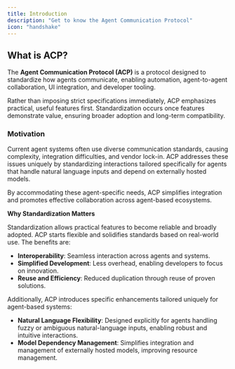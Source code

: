 ```yaml
---
title: Introduction
description: "Get to know the Agent Communication Protocol"
icon: "handshake"
---
```


## What is ACP?

The **Agent Communication Protocol (ACP)** is a protocol designed to standardize how agents communicate, enabling automation, agent-to-agent collaboration, UI integration, and developer tooling.

Rather than imposing strict specifications immediately, ACP emphasizes practical, useful features first. Standardization occurs once features demonstrate value, ensuring broader adoption and long-term compatibility.

### Motivation

Current agent systems often use diverse communication standards, causing complexity, integration difficulties, and vendor lock-in. ACP addresses these issues uniquely by standardizing interactions tailored specifically for agents that handle natural language inputs and depend on externally hosted models.

By accommodating these agent-specific needs, ACP simplifies integration and promotes effective collaboration across agent-based ecosystems.

**Why Standardization Matters**

Standardization allows practical features to become reliable and broadly adopted. ACP starts flexible and solidifies standards based on real-world use. The benefits are:

- **Interoperability**: Seamless interaction across agents and systems.
- **Simplified Development**: Less overhead, enabling developers to focus on innovation.
- **Reuse and Efficiency**: Reduced duplication through reuse of proven solutions.

Additionally, ACP introduces specific enhancements tailored uniquely for agent-based systems:

- **Natural Language Flexibility**: Designed explicitly for agents handling fuzzy or ambiguous natural-language inputs, enabling robust and intuitive interactions.
- **Model Dependency Management**: Simplifies integration and management of externally hosted models, improving resource management.
